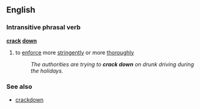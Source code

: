 ==English==
===Intransitive phrasal verb===
'''[[crack]] [[down]]'''
#{{idiom}} to [[enforce]] more [[stringent]]ly or more [[thoroughly]]
#:''The authorities are trying to '''crack down''' on drunk driving during the holidays.''

===See also===
*[[crackdown]]